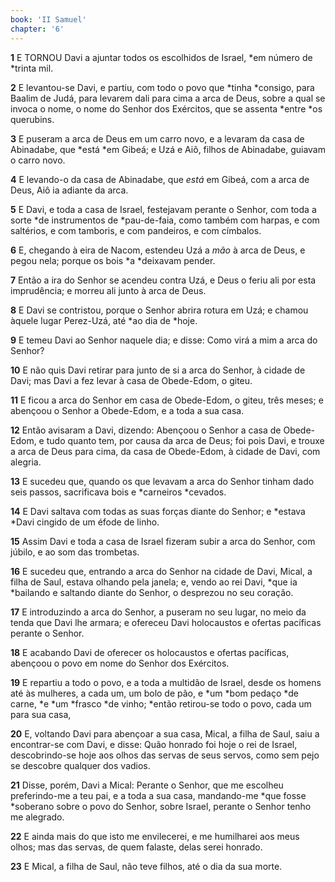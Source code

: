 ```yaml
---
book: 'II Samuel'
chapter: '6'
---
```


**1** E TORNOU Davi a ajuntar todos os escolhidos de Israel, *em número de *trinta mil.

**2** E levantou-se Davi, e partiu, com todo o povo que *tinha *consigo, para Baalim de Judá, para levarem dali para cima a arca de Deus, sobre a qual se invoca o nome, o nome do Senhor dos Exércitos, que se assenta *entre *os querubins.

**3** E puseram a arca de Deus em um carro novo, e a levaram da casa de Abinadabe, que *está *em Gibeá; e Uzá e Aiô, filhos de Abinadabe, guiavam o carro novo.

**4** E levando-o da casa de Abinadabe, que _está_ em Gibeá, com a arca de Deus, Aiô ia adiante da arca.

**5** E Davi, e toda a casa de Israel, festejavam perante o Senhor, com toda a sorte *de instrumentos de *pau-de-faia, como também com harpas, e com saltérios, e com tamboris, e com pandeiros, e com címbalos.

**6** E, chegando à eira de Nacom, estendeu Uzá a _mão_ à arca de Deus, e pegou nela; porque os bois *a *deixavam pender.

**7** Então a ira do Senhor se acendeu contra Uzá, e Deus o feriu ali por esta imprudência; e morreu ali junto à arca de Deus.

**8** E Davi se contristou, porque o Senhor abrira rotura em Uzá; e chamou àquele lugar Perez-Uzá, até *ao dia de *hoje.

**9** E temeu Davi ao Senhor naquele dia; e disse: Como virá a mim a arca do Senhor?

**10** E não quis Davi retirar para junto de si a arca do Senhor, à cidade de Davi; mas Davi a fez levar à casa de Obede-Edom, o giteu.

**11** E ficou a arca do Senhor em casa de Obede-Edom, o giteu, três meses; e abençoou o Senhor a Obede-Edom, e a toda a sua casa.

**12** Então avisaram a Davi, dizendo: Abençoou o Senhor a casa de Obede-Edom, e tudo quanto tem, por causa da arca de Deus; foi pois Davi, e trouxe a arca de Deus para cima, da casa de Obede-Edom, à cidade de Davi, com alegria.

**13** E sucedeu que, quando os que levavam a arca do Senhor tinham dado seis passos, sacrificava bois e *carneiros *cevados.

**14** E Davi saltava com todas as suas forças diante do Senhor; e *estava *Davi cingido de um éfode de linho.

**15** Assim Davi e toda a casa de Israel fizeram subir a arca do Senhor, com júbilo, e ao som das trombetas.

**16** E sucedeu que, entrando a arca do Senhor na cidade de Davi, Mical, a filha de Saul, estava olhando pela janela; e, vendo ao rei Davi, *que ia *bailando e saltando diante do Senhor, o desprezou no seu coração.

**17** E introduzindo a arca do Senhor, a puseram no seu lugar, no meio da tenda que Davi lhe armara; e ofereceu Davi holocaustos e ofertas pacíficas perante o Senhor.

**18** E acabando Davi de oferecer os holocaustos e ofertas pacíficas, abençoou o povo em nome do Senhor dos Exércitos.

**19** E repartiu a todo o povo, e a toda a multidão de Israel, desde os homens até às mulheres, a cada um, um bolo de pão, e *um *bom pedaço *de carne, *e *um *frasco *de vinho; *então retirou-se todo o povo, cada um para sua casa,

**20** E, voltando Davi para abençoar a sua casa, Mical, a filha de Saul, saiu a encontrar-se com Davi, e disse: Quão honrado foi hoje o rei de Israel, descobrindo-se hoje aos olhos das servas de seus servos, como sem pejo se descobre qualquer dos vadios.

**21** Disse, porém, Davi a Mical: Perante o Senhor, que me escolheu preferindo-me a teu pai, e a toda a sua casa, mandando-me *que fosse *soberano sobre o povo do Senhor, sobre Israel, perante o Senhor tenho me alegrado.

**22** E ainda mais do que isto me envilecerei, e me humilharei aos meus olhos; mas das servas, de quem falaste, delas serei honrado.

**23** E Mical, a filha de Saul, não teve filhos, até o dia da sua morte.
